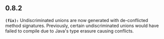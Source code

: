## 0.8.2
**`(fix):`** Undiscriminated unions are now generated with de-conflicted method signatures. Previously, certain undiscriminated unions would have failed to compile due to Java's type erasure causing conflicts.

